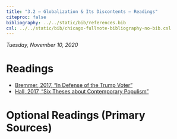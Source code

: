 ```yaml
---
title: "3.2 — Globalization & Its Discontents — Readings"
citeproc: false
bibliography: ../../static/bib/references.bib
csl: ../../static/bib/chicago-fullnote-bibliography-no-bib.csl
---
```


*Tuesday, November 10, 2020*

# Readings
- [<i class="fas fa-external-link-square-alt"></i> Bremmer, 2017, "In Defense of the Trump Voter "](https://www.linkedin.com/pulse/defense-trump-voter-ian-bremmer/)
- [<i class="fas fa-external-link-square-alt"></i> Hall, 2017, "Six Theses about Contemporary Populism"](https://gem.cid.harvard.edu/files/gem2016/files/hall_blyth_berglof_gem17.pdf)


# Optional Readings (Primary Sources)
